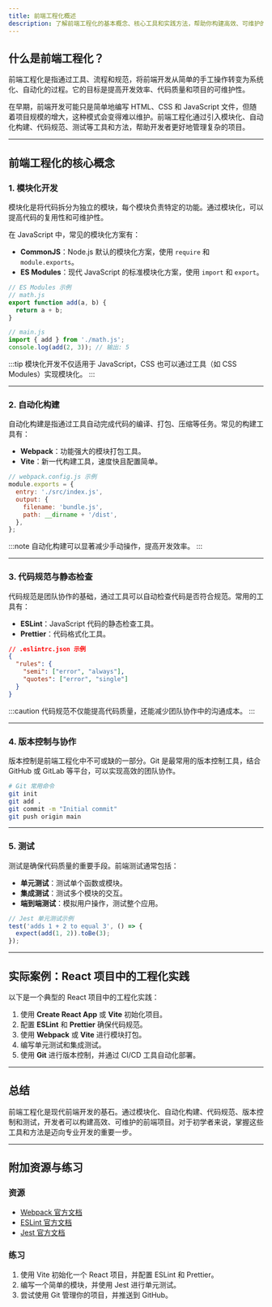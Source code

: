 ```yaml
---
title: 前端工程化概述
description: 了解前端工程化的基本概念、核心工具和实践方法，帮助你构建高效、可维护的前端项目。
---
```


## 什么是前端工程化？

前端工程化是指通过工具、流程和规范，将前端开发从简单的手工操作转变为系统化、自动化的过程。它的目标是提高开发效率、代码质量和项目的可维护性。

在早期，前端开发可能只是简单地编写 HTML、CSS 和 JavaScript 文件，但随着项目规模的增大，这种模式会变得难以维护。前端工程化通过引入模块化、自动化构建、代码规范、测试等工具和方法，帮助开发者更好地管理复杂的项目。

---

## 前端工程化的核心概念

### 1. 模块化开发
模块化是将代码拆分为独立的模块，每个模块负责特定的功能。通过模块化，可以提高代码的复用性和可维护性。

在 JavaScript 中，常见的模块化方案有：
- **CommonJS**：Node.js 默认的模块化方案，使用 `require` 和 `module.exports`。
- **ES Modules**：现代 JavaScript 的标准模块化方案，使用 `import` 和 `export`。

```javascript
// ES Modules 示例
// math.js
export function add(a, b) {
  return a + b;
}

// main.js
import { add } from './math.js';
console.log(add(2, 3)); // 输出: 5
```

:::tip
模块化开发不仅适用于 JavaScript，CSS 也可以通过工具（如 CSS Modules）实现模块化。
:::

---

### 2. 自动化构建
自动化构建是指通过工具自动完成代码的编译、打包、压缩等任务。常见的构建工具有：
- **Webpack**：功能强大的模块打包工具。
- **Vite**：新一代构建工具，速度快且配置简单。

```javascript
// webpack.config.js 示例
module.exports = {
  entry: './src/index.js',
  output: {
    filename: 'bundle.js',
    path: __dirname + '/dist',
  },
};
```

:::note
自动化构建可以显著减少手动操作，提高开发效率。
:::

---

### 3. 代码规范与静态检查
代码规范是团队协作的基础，通过工具可以自动检查代码是否符合规范。常用的工具有：
- **ESLint**：JavaScript 代码的静态检查工具。
- **Prettier**：代码格式化工具。

```json
// .eslintrc.json 示例
{
  "rules": {
    "semi": ["error", "always"],
    "quotes": ["error", "single"]
  }
}
```

:::caution
代码规范不仅能提高代码质量，还能减少团队协作中的沟通成本。
:::

---

### 4. 版本控制与协作
版本控制是前端工程化中不可或缺的一部分。Git 是最常用的版本控制工具，结合 GitHub 或 GitLab 等平台，可以实现高效的团队协作。

```bash
# Git 常用命令
git init
git add .
git commit -m "Initial commit"
git push origin main
```

---

### 5. 测试
测试是确保代码质量的重要手段。前端测试通常包括：
- **单元测试**：测试单个函数或模块。
- **集成测试**：测试多个模块的交互。
- **端到端测试**：模拟用户操作，测试整个应用。

```javascript
// Jest 单元测试示例
test('adds 1 + 2 to equal 3', () => {
  expect(add(1, 2)).toBe(3);
});
```

---

## 实际案例：React 项目中的工程化实践

以下是一个典型的 React 项目中的工程化实践：
1. 使用 **Create React App** 或 **Vite** 初始化项目。
2. 配置 **ESLint** 和 **Prettier** 确保代码规范。
3. 使用 **Webpack** 或 **Vite** 进行模块打包。
4. 编写单元测试和集成测试。
5. 使用 **Git** 进行版本控制，并通过 CI/CD 工具自动化部署。

---

## 总结

前端工程化是现代前端开发的基石。通过模块化、自动化构建、代码规范、版本控制和测试，开发者可以构建高效、可维护的前端项目。对于初学者来说，掌握这些工具和方法是迈向专业开发的重要一步。

---

## 附加资源与练习

### 资源
- [Webpack 官方文档](https://webpack.js.org/)
- [ESLint 官方文档](https://eslint.org/)
- [Jest 官方文档](https://jestjs.io/)

### 练习
1. 使用 Vite 初始化一个 React 项目，并配置 ESLint 和 Prettier。
2. 编写一个简单的模块，并使用 Jest 进行单元测试。
3. 尝试使用 Git 管理你的项目，并推送到 GitHub。